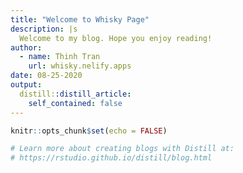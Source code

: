 ```yaml
---
title: "Welcome to Whisky Page"
description: |s
  Welcome to my blog. Hope you enjoy reading!
author:
  - name: Thinh Tran 
    url: whisky.nelify.apps
date: 08-25-2020
output:
  distill::distill_article:
    self_contained: false
---
```


```r
knitr::opts_chunk$set(echo = FALSE)

# Learn more about creating blogs with Distill at:
# https://rstudio.github.io/distill/blog.html

```



